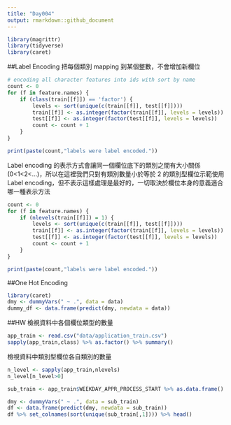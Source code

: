 ```yaml
---
title: "Day004"
output: rmarkdown::github_document
---
```

```r
library(magrittr)
library(tidyverse)
library(caret)
```


##Label Encoding
把每個類別 mapping 到某個整數，不會增加新欄位

```r
# encoding all character features into ids with sort by name
count <- 0
for (f in feature.names) {
    if (class(train[[f]]) == 'factor') {
        levels <- sort(unique(c(train[[f]], test[[f]])))
        train[[f]] <- as.integer(factor(train[[f]], levels = levels))
        test[[f]] <- as.integer(factor(test[[f]], levels = levels))
        count <- count + 1
    }
}

print(paste(count,"labels were label encoded."))
```


Label encoding 的表示方式會讓同一個欄位底下的類別之間有大小關係 (0<1<2<...)，所以在這裡我們只對有類別數量小於等於 2 的類別型欄位示範使用 Label encoding，但不表示這樣處理是最好的，一切取決於欄位本身的意義適合哪一種表示方法
```r
count <- 0
for (f in feature.names) {
    if (nlevels(train[[f]]) = 1) {
        levels <- sort(unique(c(train[[f]], test[[f]])))
        train[[f]] <- as.integer(factor(train[[f]], levels = levels))
        test[[f]] <- as.integer(factor(test[[f]], levels = levels))
        count <- count + 1
    }
}

print(paste(count,"labels were label encoded."))
```


##One Hot Encoding
```r
library(caret)
dmy <- dummyVars(" ~ .", data = data)
dummy_df <- data.frame(predict(dmy, newdata = data))
```

##HW
檢視資料中各個欄位類型的數量
```r
app_train <- read.csv("data/application_train.csv")
sapply(app_train,class) %>% as.factor() %>% summary()
```

檢視資料中類別型欄位各自類別的數量 
```r
n_level <- sapply(app_train,nlevels) 
n_level[n_level>0]
```


```r
sub_train <- app_train$WEEKDAY_APPR_PROCESS_START %>% as.data.frame()

dmy <- dummyVars(" ~ .", data = sub_train)
df <- data.frame(predict(dmy, newdata = sub_train))
df %>% set_colnames(sort(unique(sub_train[,1]))) %>% head()
```



